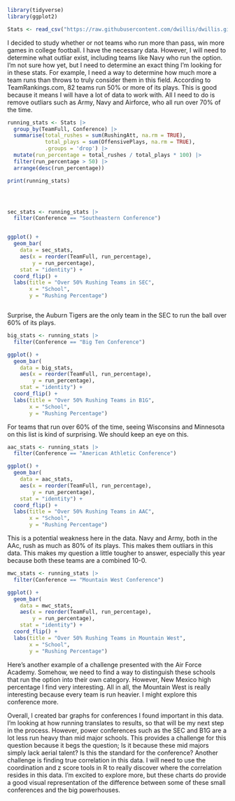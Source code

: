 ```r
library(tidyverse)
library(ggplot2)
```

```r
Stats <- read_csv("https://raw.githubusercontent.com/dwillis/dwillis.github.io/refs/heads/main/docs/sports-data-files/footballlogs1124.csv")
```

I decided to study whether or not teams who run more than pass, win more games in college football. I have the necessary data. However, I will need to determine what outliar exist, including teams like Navy who run the option. I'm not sure how yet, but I need to determine an exact thing I'm looking for in these stats. For example, I need a way to determine how much more a team runs than throws to truly consider them in this field. According to TeamRankings.com, 82 teams run 50% or more of its plays. This is good because it means I will have a lot of data to work with. All I need to do is remove outliars such as Army, Navy and Airforce, who all run over 70% of the time.

```r
running_stats <- Stats |>
  group_by(TeamFull, Conference) |>  
  summarise(total_rushes = sum(RushingAtt, na.rm = TRUE),
            total_plays = sum(OffensivePlays, na.rm = TRUE),
            .groups = 'drop') |>  
  mutate(run_percentage = total_rushes / total_plays * 100) |>
  filter(run_percentage > 50) |>
  arrange(desc(run_percentage))  

print(running_stats)





```
```r
sec_stats <- running_stats |>
  filter(Conference == "Southeastern Conference")



```


```r
ggplot() +
  geom_bar(
    data = sec_stats,
    aes(x = reorder(TeamFull, run_percentage),
        y = run_percentage),
    stat = "identity") +
  coord_flip() +
  labs(title = "Over 50% Rushing Teams in SEC",
       x = "School",
       y = "Rushing Percentage")



```
Surprise, the Auburn Tigers are the only team in the SEC to run the ball over 60% of its plays.

```r
big_stats <- running_stats |>
  filter(Conference == "Big Ten Conference")

```
```r
ggplot() +
  geom_bar(
    data = big_stats,
    aes(x = reorder(TeamFull, run_percentage),
        y = run_percentage),
    stat = "identity") +
  coord_flip() +
  labs(title = "Over 50% Rushing Teams in B1G",
       x = "School",
       y = "Rushing Percentage")

```

For teams that run over 60% of the time, seeing Wisconsins and Minnesota on this list is kind of surprising. We should keep an eye on this.

```r
aac_stats <- running_stats |>
  filter(Conference == "American Athletic Conference")
```

```r
ggplot() +
  geom_bar(
    data = aac_stats,
    aes(x = reorder(TeamFull, run_percentage),
        y = run_percentage),
    stat = "identity") +
  coord_flip() +
  labs(title = "Over 50% Rushing Teams in AAC",
       x = "School",
       y = "Rushing Percentage")
```
This is a potential weakness here in the data. Navy and Army, both in the AAc, rush as much as 80% of its plays. This makes them outliars in this data. This makes my question a little tougher to answer, especially this year because both these teams are a combined 10-0.


```r
mwc_stats <- running_stats |>
  filter(Conference == "Mountain West Conference")
```

```r
ggplot() +
  geom_bar(
    data = mwc_stats,
    aes(x = reorder(TeamFull, run_percentage),
        y = run_percentage),
    stat = "identity") +
  coord_flip() +
  labs(title = "Over 50% Rushing Teams in Mountain West",
       x = "School",
       y = "Rushing Percentage")
```
Here's another example of a challenge presented with the Air Force Academy. Somehow, we need to find a way to distinguish these schools that run the option into their own category. However, New Mexico high percentage I find very interesting. All in all, the Mountain West is really interesting because every team is run heavier. I might explore this conference more.

Overall, I created bar graphs for conferences I found important in this data. I'm looking at how running translates to results, so that will be my next step in the process. However, power conferences such as the SEC and B1G are a lot less run heavy than mid major schools. This provides a challenge for this question because it begs the question; Is it because these mid majors simply lack aerial talent? Is this the standard for the conference? Another challenge is finding true correlation in this data. I will need to use the coordination and z score tools in R to really discover where the correlation resides in this data. I'm excited to explore more, but these charts do provide a good visual representation of the difference between some of these small conferences and the big powerhouses.
